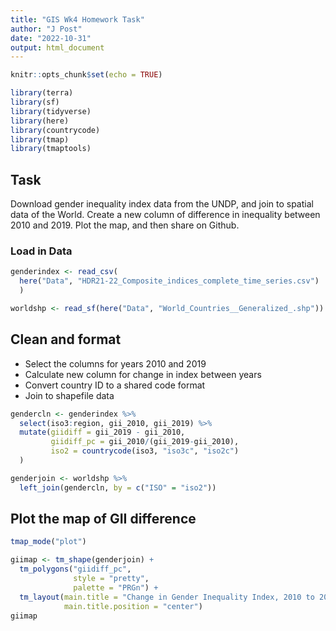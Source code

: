 ```yaml
---
title: "GIS Wk4 Homework Task"
author: "J Post"
date: "2022-10-31"
output: html_document
---
```


```r
knitr::opts_chunk$set(echo = TRUE)

library(terra)
library(sf)
library(tidyverse)
library(here)
library(countrycode)
library(tmap)
library(tmaptools)
```

## Task

Download gender inequality index data from the UNDP, and join to spatial data of the World. Create a new column of difference in inequality between 2010 and 2019. Plot the map, and then share on Github.

### Load in Data

```r
genderindex <- read_csv(
  here("Data", "HDR21-22_Composite_indices_complete_time_series.csv")
  )

worldshp <- read_sf(here("Data", "World_Countries__Generalized_.shp"))

```

## Clean and format

- Select the columns for years 2010 and 2019
- Calculate new column for change in index between years
- Convert country ID to a shared code format
- Join to shapefile data

```r
gendercln <- genderindex %>% 
  select(iso3:region, gii_2010, gii_2019) %>%
  mutate(giidiff = gii_2019 - gii_2010,
         giidiff_pc = gii_2010/(gii_2019-gii_2010),
         iso2 = countrycode(iso3, "iso3c", "iso2c")
  )

genderjoin <- worldshp %>%
  left_join(gendercln, by = c("ISO" = "iso2"))

```

## Plot the map of GII difference

```r

tmap_mode("plot")

giimap <- tm_shape(genderjoin) +
  tm_polygons("giidiff_pc",
              style = "pretty",
              palette = "PRGn") +
  tm_layout(main.title = "Change in Gender Inequality Index, 2010 to 2019",
            main.title.position = "center")
giimap

```



